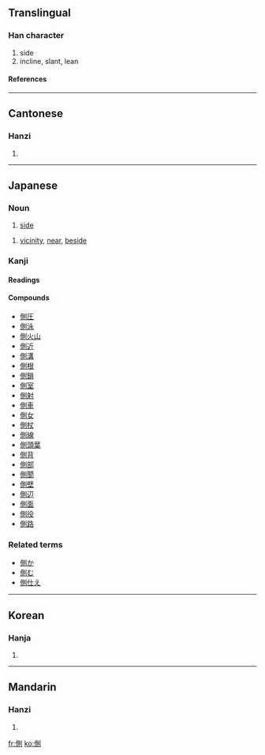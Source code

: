 {{see|侧}}

==Translingual==
===Han character===
{{Han char|rn=9|rad=人|as=09|sn=11|four=2220<sub>0</sub>|canj=人月金弓 (OBCN)}}
# side
# incline, slant, lean
====References====
{{Han ref|kx=0111.340|dkj=00897|dj=0238.060|hdz=10189.120|uh=5074|ud=20596|bh=B0BC|bd=45244}}
----
==Cantonese==
===Hanzi===
{{yue-hanzi|jyut=|y=jak1}}
# {{defn|Cantonese}}
----
==Japanese==
===Noun===
{{ja-noun|k|count=|hira=がわ|kata=|rom=gawa|kanji=|kyu=|shin=|hidx=}}
# [[side]]
{{ja-noun|k|count=|hira=そば|kata=|rom=soba|kanji=|kyu=|shin=|hidx=}}
# [[vicinity]], [[near]], [[beside]]

===Kanji===
{{ja-kanji|grade=4|rs=人09}}
====Readings====
{{ja-readings|on=[[そく]] ([[soku]]), [[しょく]] ([[shoku]])|kun=[[かわ]] ([[kawa]]), [[かたわら]] ([[側ら]], [[katawara]]), [[そばめる]] ([[側める]], [[sobameru]])}}
====Compounds====
* [[側圧]]
* [[側泳]]
* [[側火山]]
* [[側近]]
* [[側溝]]
* [[側根]]
* [[側鎖]]
* [[側室]]
* [[側射]]
* [[側車]]
* [[側女]]
* [[側杖]]
* [[側線]]
* [[側頭葉]]
* [[側背]]
* [[側部]]
* [[側聞]]
* [[側壁]]
* [[側辺]]
* [[側面]]
* [[側役]]
* [[側路]]

===Related terms===
* [[側か]]
* [[側む]]
* [[側仕え]]
----
==Korean==
===Hanja===
{{ko-hanja|hangeul=측|rv=cheuk|mr=ch'ŭk}}
# {{defn|Korean}}
----
==Mandarin==
===Hanzi===
{{cmn-hanzi|sim=侧|pin=[[cè]] (ce4)|wg=ts'e<sup>4</sup>}}
# {{defn|Mandarin}}

[[fr:側]]
[[ko:側]]